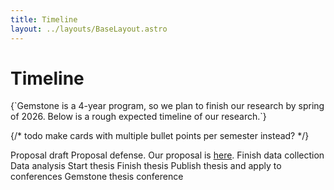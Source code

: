 ```yaml
---
title: Timeline
layout: ../layouts/BaseLayout.astro
---
```


# Timeline

<DescText>
{`Gemstone is a 4-year program, so we plan to finish our research by spring of 2026.
Below is a rough expected timeline of our research.`}
</DescText>

{/* todo make cards with multiple bullet points per semester instead? */}

<Timeline>
  <TimelineItem title="December 2023">
    Proposal draft
  </TimelineItem>
  <TimelineItem title="February 2024">
    Proposal defense. Our proposal is <a href={Files.Proposal}>here</a>.
  </TimelineItem>
  <TimelineItem title="December 2024">
    Finish data collection
  </TimelineItem>
  <TimelineItem title="Spring 2025">
    Data analysis
  </TimelineItem>
  <TimelineItem title="Late Spring 2025">
    Start thesis
  </TimelineItem>
  <TimelineItem title="Fall 2025">
    Finish thesis
  </TimelineItem>
  <TimelineItem title="Late Fall 2025">
    Publish thesis and apply to conferences
  </TimelineItem>
  <TimelineItem title="Spring 2026">
    Gemstone thesis conference
  </TimelineItem>
</Timeline>
